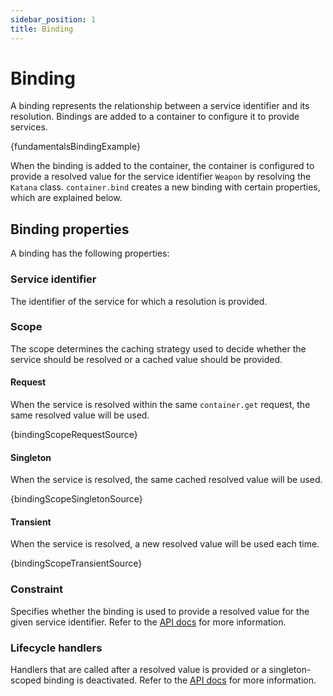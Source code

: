 ```yaml
---
sidebar_position: 1
title: Binding
---
```


# Binding

A binding represents the relationship between a service identifier and its resolution. Bindings are added to a container to configure it to provide services.

<CodeBlock language="ts">{fundamentalsBindingExample}</CodeBlock>

When the binding is added to the container, the container is configured to provide a resolved value for the service identifier `Weapon` by resolving the `Katana` class. `container.bind` creates a new binding with certain properties, which are explained below.

## Binding properties

A binding has the following properties:

### Service identifier

The identifier of the service for which a resolution is provided.

### Scope

The scope determines the caching strategy used to decide whether the service should be resolved or a cached value should be provided.

#### Request

When the service is resolved within the same `container.get` request, the same resolved value will be used.

<CodeBlock language="ts">{bindingScopeRequestSource}</CodeBlock>

#### Singleton

When the service is resolved, the same cached resolved value will be used.

<CodeBlock language="ts">{bindingScopeSingletonSource}</CodeBlock>

#### Transient

When the service is resolved, a new resolved value will be used each time.

<CodeBlock language="ts">{bindingScopeTransientSource}</CodeBlock>

### Constraint

Specifies whether the binding is used to provide a resolved value for the given service identifier. Refer to the [API docs](/docs/api/binding-syntax#bindingwhensyntax) for more information.

### Lifecycle handlers

Handlers that are called after a resolved value is provided or a singleton-scoped binding is deactivated. Refer to the [API docs](/docs/api/binding-syntax#bindingonsyntax) for more information.

